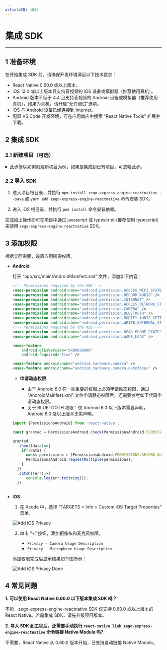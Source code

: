 ```yaml
---
articleID: 4835
---
```

# 集成 SDK

- - -

## 1 准备环境

在开始集成 SDK 前，请确保开发环境满足以下技术要求：

* React Native 0.60.0 或以上版本。 
* iOS 12.0 或以上版本且支持音视频的 iOS 设备或模拟器（推荐使用真机）。
* Android 版本不低于 4.4 且支持音视频的 Android 设备或模拟器（推荐使用真机），如果为真机，请开启“允许调试”选项。
* iOS 与 Android 设备已经连接到 Internet。
* 配置 VS Code 开发环境，可在应用商店中搜索 “React Native Tools” 扩展并下载。


## 2 集成 SDK

### 2.1 新建项目（可选）

<details class="zg-primary">   
    <summary>此步骤以如何创建新项目为例，如果是集成到已有项目，可忽略此步。</summary> 

开发环境配置完毕后，在命令行中执行 `react-native init YourProject`。
</details>


### 2.2 导入 SDK 

1. 进入项目根目录，并执行 `npm install zego-express-engine-reactnative --save` 或 `yarn add zego-express-engine-reactnative` 命令安装 SDK。

2. 进入 iOS 根目录，并执行 `pod install` 命令安装依赖。

完成如上操作即可在项目中通过 javascript 或 typescript (推荐使用 typescript) 来使用 `zego-express-engine-reactnative` SDK。 

## 3 添加权限

根据实际需要，设置应用所需权限。

* **Android**

    打开 “app/src/main/AndroidManifest.xml” 文件，添加如下内容：

    ```xml
    <!-- Permissions required by the SDK -->
    <uses-permission android:name="android.permission.ACCESS_WIFI_STATE" />
    <uses-permission android:name="android.permission.RECORD_AUDIO" />
    <uses-permission android:name="android.permission.INTERNET" />
    <uses-permission android:name="android.permission.ACCESS_NETWORK_STATE" />
    <uses-permission android:name="android.permission.CAMERA" />
    <uses-permission android:name="android.permission.BLUETOOTH" />
    <uses-permission android:name="android.permission.MODIFY_AUDIO_SETTINGS" />
    <uses-permission android:name="android.permission.WRITE_EXTERNAL_STORAGE" />
    <!-- Permissions required by the App -->
    <uses-permission android:name="android.permission.READ_PHONE_STATE" />
    <uses-permission android:name="android.permission.WAKE_LOCK" />

    <uses-feature
        android:glEsVersion="0x00020000"
        android:required="true" />

    <uses-feature android:name="android.hardware.camera" />
    <uses-feature android:name="android.hardware.camera.autofocus" />
    ```

    - **申请动态权限**
    
      <div class="mk-warning">
  
      - 由于 Android 6.0 在一些重要的权限上必须申请动态权限，通过 “AndroidMainfest.xml” 文件申请静态权限后，还需要参考如下代码申请动态权限。
      - 关于 BLUETOOTH 权限：仅 Android 6.0 以下版本需要声明，Android 6.0 及以上版本无需声明。
      </div>

    ```javascript
    import {PermissionsAndroid} from 'react-native';

    const granted = PermissionsAndroid.check(PermissionsAndroid.PERMISSIONS.CAMERA,PermissionsAndroid.RECORD_AUDIO);

    granted
      .then((data)=>{
        if(!data) {
          const permissions = [PermissionsAndroid.PERMISSIONS.RECORD_AUDIO, PermissionsAndroid.PERMISSIONS.CAMERA];
          PermissionsAndroid.requestMultiple(permissions);
        }
      })
      .catch((err)=>{    
          console.log(err.toString());
      })
      
    ```
    

* **iOS**

    1. 在 Xcode 中，选择 “TARGETS > Info > Custom iOS Target Properties” 菜单。

    ![Add iOS Privacy](/Pics/iOS/ZegoExpressEngine/Common/privacy-description.png)

    2. 单击 “+” 按钮，添加摄像头和麦克风权限。
    
        - `Privacy - Camera Usage Description`
        - `Privacy - Microphone Usage Description`

    添加权限完成后显示结果如下图所示：

    ![Add iOS Privacy Done](/Pics/iOS/ZegoExpressEngine/Common/privacy-description-done.png)


## 4 常见问题

**1. 可以使用 React Native 0.60.0 以下版本集成 SDK 吗？**

不能，zego-express-engine-reactnative SDK 仅支持 0.60.0 或以上版本的 React Native。若需集成 SDK，请先升级项目版本。


**2. 导入 SDK 到工程后，还需要手动执行 `react-native link zego-express-engine-reactnative` 命令链接 Native Module 吗?** 

不需要，React Native 从 0.60.0 版本开始，已支持自动链接 Native Module。
